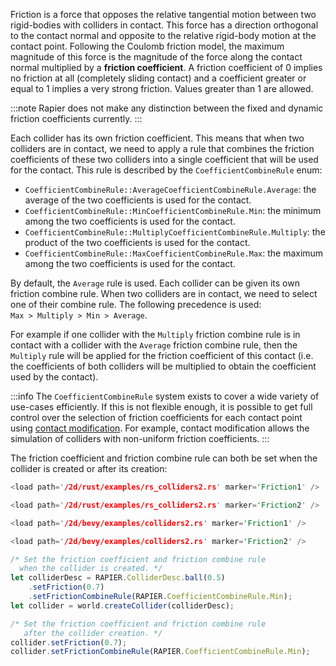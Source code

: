 

Friction is a force that opposes the relative tangential motion between two rigid-bodies with colliders in contact.
This force has a direction orthogonal to the contact normal and opposite to the relative rigid-body motion at
the contact point. Following the Coulomb friction model, the maximum magnitude of this force is the magnitude of the
force along the contact normal multiplied by a **friction coefficient**. A friction coefficient
of 0 implies no friction at all (completely sliding contact) and a coefficient greater or equal to 1 implies a
very strong friction. Values greater than 1 are allowed.

:::note
Rapier does not make any distinction between the fixed and dynamic friction coefficients currently.
:::

Each collider has its own friction coefficient. This means that when two colliders are in contact, we need to apply a
rule that combines the friction  coefficients of these two colliders into a single coefficient that will be used for
the contact. This rule is described by the `CoefficientCombineRule` enum:
- <notjs>`CoefficientCombineRule::Average`</notjs><js>`CoefficientCombineRule.Average`</js>: the average of the two coefficients is used for the contact.
- <notjs>`CoefficientCombineRule::Min`</notjs><js>`CoefficientCombineRule.Min`</js>: the minimum among the two coefficients is used for the contact.
- <notjs>`CoefficientCombineRule::Multiply`</notjs><js>`CoefficientCombineRule.Multiply`</js>: the product of the two coefficients is used for the contact.
- <notjs>`CoefficientCombineRule::Max`</notjs><js>`CoefficientCombineRule.Max`</js>: the maximum among the two coefficients is used for the contact.

By default, the `Average` rule is used. Each collider can be given its own friction combine rule. When two colliders are in
contact, we need to select one of their combine rule. The following precedence is used: `Max > Multiply > Min > Average`.

For example if one collider with the `Multiply` friction combine rule is in contact with a collider with the `Average` friction
combine rule, then the `Multiply` rule will be applied for the friction coefficient of this contact (i.e. the coefficients
of both colliders will be multiplied to obtain the coefficient used by the contact).

:::info
The `CoefficientCombineRule` system exists to cover a wide variety of use-cases efficiently. If this is not flexible
enough, it is possible to get  full control over the selection of friction coefficients for each contact point using
[contact modification](advanced_collision_detection#contact-modification). For example, contact modification allows the
simulation of colliders with non-uniform friction coefficients.
:::

The friction coefficient and friction combine rule can both be set when the collider is created or after its creation:

<rapier>

```rust
<load path='/2d/rust/examples/rs_colliders2.rs' marker='Friction1' />
```
```rust
<load path='/2d/rust/examples/rs_colliders2.rs' marker='Friction2' />
```

</rapier>
<bevy>

```rust
<load path='/2d/bevy/examples/colliders2.rs' marker='Friction1' />
```
```rust
<load path='/2d/bevy/examples/colliders2.rs' marker='Friction2' />
```

</bevy>
<js>

```js
/* Set the friction coefficient and friction combine rule
  when the collider is created. */
let colliderDesc = RAPIER.ColliderDesc.ball(0.5)
    .setFriction(0.7)
    .setFrictionCombineRule(RAPIER.CoefficientCombineRule.Min);
let collider = world.createCollider(colliderDesc);
```
```js
/* Set the friction coefficient and friction combine rule
   after the collider creation. */
collider.setFriction(0.7);
collider.setFrictionCombineRule(RAPIER.CoefficientCombineRule.Min);
```

</js>
